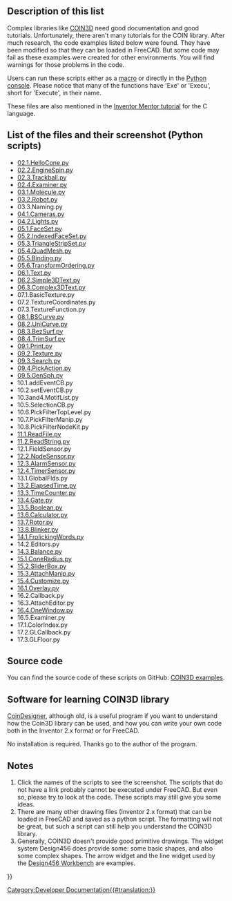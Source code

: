 <languages/>
<translate>

</translate>
{{TOCright}}
<translate>

== Description of this list == <!--T:1-->

<!--T:2-->
Complex libraries like [https://en.wikipedia.org/wiki/Coin3D COIN3D] need good documentation and good tutorials. Unfortunately, there aren't many tutorials for the COIN library. After much research, the code examples listed below were found. They have been modified so that they can be loaded in FreeCAD. But some code may fail as these examples were created for other environments. You will find warnings for those problems in the code.

<!--T:3-->
Users can run these scripts either as a [[Macros|macro]] or directly in the [[Python_console|Python console]]. Please notice that many of the functions have 'Exe' or 'Execu', short for 'Execute', in their name.

<!--T:4-->
These files are also mentioned in the 
[http://www-evasion.imag.fr/Membres/Francois.Faure/doc/inventorMentor/sgi_html/pr01.html Inventor Mentor tutorial] for the C language.

== List of the files and their screenshot (Python scripts) == <!--T:5-->

<!--T:6-->
* [https://github.com/MariwanJ/COIN3D_Examples/blob/main/screenShots/02.1.HelloCone.py.jpg 02.1.HelloCone.py]     
* [https://github.com/MariwanJ/COIN3D_Examples/blob/main/screenShots/02.2.EngineSpin.py.jpg 02.2.EngineSpin.py]
* [https://github.com/MariwanJ/COIN3D_Examples/blob/main/screenShots/02.3.Trackball.py.jpg 02.3.Trackball.py]
* [https://github.com/MariwanJ/COIN3D_Examples/blob/main/screenShots/02.4.Examiner.py.jpg 02.4.Examiner.py]
* [https://github.com/MariwanJ/COIN3D_Examples/blob/main/screenShots/03.1.Molecule.py.jpg 03.1.Molecule.py]
* [https://github.com/MariwanJ/COIN3D_Examples/blob/main/screenShots/03.2.Robot.py.jpg 03.2.Robot.py]
* 03.3.Naming.py
* [https://github.com/MariwanJ/COIN3D_Examples/blob/main/screenShots/04.1.Cameras.py.jpg 04.1.Cameras.py]
* [https://github.com/MariwanJ/COIN3D_Examples/blob/main/screenShots/04.2.Lights.py.jpg 04.2.Lights.py]
* [https://github.com/MariwanJ/COIN3D_Examples/blob/main/screenShots/05.1.FaceSet.py.jpg 05.1.FaceSet.py]
* [https://github.com/MariwanJ/COIN3D_Examples/blob/main/screenShots/05.2.IndexedFaceSet.py.jpg 05.2.IndexedFaceSet.py]
* [https://github.com/MariwanJ/COIN3D_Examples/blob/main/screenShots/05.3.TriangleStripSet.py.jpg 05.3.TriangleStripSet.py]
* [https://github.com/MariwanJ/COIN3D_Examples/blob/main/screenShots/05.4.QuadMesh.py.jpg 05.4.QuadMesh.py]
* [https://github.com/MariwanJ/COIN3D_Examples/blob/main/screenShots/05.5.Binding.py.jpg 05.5.Binding.py]
* [https://github.com/MariwanJ/COIN3D_Examples/blob/main/screenShots/05.6.TransformOrdering.py.jpg 05.6.TransformOrdering.py]
* [https://github.com/MariwanJ/COIN3D_Examples/blob/main/screenShots/06.1.Text.py.JPG 06.1.Text.py]
* [https://github.com/MariwanJ/COIN3D_Examples/blob/main/screenShots/06.2.Simple3DText.py.JPG 06.2.Simple3DText.py]
* [https://github.com/MariwanJ/COIN3D_Examples/blob/main/screenShots/06.3.Complex3DText.py.JPG 06.3.Complex3DText.py]
* 07.1.BasicTexture.py
* 07.2.TextureCoordinates.py
* 07.3.TextureFunction.py
* [https://github.com/MariwanJ/COIN3D_Examples/blob/main/screenShots/08.1.BSCurve.py.jpg 08.1.BSCurve.py]
* [https://github.com/MariwanJ/COIN3D_Examples/blob/main/screenShots/08.2.UniCurve.py.jpg 08.2.UniCurve.py]
* [https://github.com/MariwanJ/COIN3D_Examples/blob/main/screenShots/08.3.BezSurf.py.jpg 08.3.BezSurf.py]
* [https://github.com/MariwanJ/COIN3D_Examples/blob/main/screenShots/08.4.TrimSurf.py.jpg 08.4.TrimSurf.py]
* [https://github.com/MariwanJ/COIN3D_Examples/blob/main/screenShots/09.1.Print.py.jpg 09.1.Print.py]
* [https://github.com/MariwanJ/COIN3D_Examples/blob/main/screenShots/09.2.Texture.py.jpg 09.2.Texture.py]
* [https://github.com/MariwanJ/COIN3D_Examples/blob/main/screenShots/09.3.Search.py.jpg 09.3.Search.py]
* [https://github.com/MariwanJ/COIN3D_Examples/blob/main/screenShots/09.4.PickAction.py.jpg 09.4.PickAction.py]
* [https://github.com/MariwanJ/COIN3D_Examples/blob/main/screenShots/10.3and4.MotifList.py.jpg 09.5.GenSph.py]
* 10.1.addEventCB.py
* 10.2.setEventCB.py
* 10.3and4.MotifList.py
* 10.5.SelectionCB.py
* 10.6.PickFilterTopLevel.py
* 10.7.PickFilterManip.py
* 10.8.PickFilterNodeKit.py
* [https://github.com/MariwanJ/COIN3D_Examples/blob/main/screenShots/11.1.ReadFile.py%2Cjpg.JPG 11.1.ReadFile.py]
* [https://github.com/MariwanJ/COIN3D_Examples/blob/main/screenShots/11.2.ReadString.py.jpg 11.2.ReadString.py]
* 12.1.FieldSensor.py
* [https://github.com/MariwanJ/COIN3D_Examples/blob/main/screenShots/12.2.NodeSensor.py.jpg 12.2.NodeSensor.py]
* [https://github.com/MariwanJ/COIN3D_Examples/blob/main/screenShots/12.3.AlarmSensor.py.jpg 12.3.AlarmSensor.py]
* [https://github.com/MariwanJ/COIN3D_Examples/blob/main/screenShots/12.4.TimerSensor.py.jpg 12.4.TimerSensor.py]
* 13.1.GlobalFlds.py
* [https://github.com/MariwanJ/COIN3D_Examples/blob/main/screenShots/13.2.ElapsedTime.py.jpg 13.2.ElapsedTime.py]
* [https://github.com/MariwanJ/COIN3D_Examples/blob/main/screenShots/13.3.TimeCounter.py.jpg 13.3.TimeCounter.py]
* [https://github.com/MariwanJ/COIN3D_Examples/blob/main/screenShots/13.4.Gate.py.jpg 13.4.Gate.py]
* [https://github.com/MariwanJ/COIN3D_Examples/blob/main/screenShots/13.5.Boolean.py.jpg 13.5.Boolean.py]
* [https://github.com/MariwanJ/COIN3D_Examples/blob/main/screenShots/13.6.Calculator.py.jpg 13.6.Calculator.py]
* [https://github.com/MariwanJ/COIN3D_Examples/blob/main/screenShots/13.7.Rotor.py.jpg 13.7.Rotor.py]
* [https://github.com/MariwanJ/COIN3D_Examples/blob/main/screenShots/13.8.Blinker.py.jpg 13.8.Blinker.py]
* [https://github.com/MariwanJ/COIN3D_Examples/blob/main/screenShots/14.1.FrolickingWords.py.jpg 14.1.FrolickingWords.py]
* 14.2.Editors.py
* [https://github.com/MariwanJ/COIN3D_Examples/blob/main/screenShots/14.3.Balance.py.jpg 14.3.Balance.py]
* [https://github.com/MariwanJ/COIN3D_Examples/blob/main/screenShots/15.1.ConeRadius.py.jpg 15.1.ConeRadius.py]
* [https://github.com/MariwanJ/COIN3D_Examples/blob/main/screenShots/15.2.SliderBox.py.jpg 15.2.SliderBox.py]
* [https://github.com/MariwanJ/COIN3D_Examples/blob/main/screenShots/15.3.AttachManip.py.jpg 15.3.AttachManip.py]
* [https://github.com/MariwanJ/COIN3D_Examples/blob/main/screenShots/15.4.Customize.py.jpg 15.4.Customize.py]
* [https://github.com/MariwanJ/COIN3D_Examples/blob/main/screenShots/16.1.Overlay.py.jpg 16.1.Overlay.py]
* 16.2.Callback.py
* 16.3.AttachEditor.py
* [https://github.com/MariwanJ/COIN3D_Examples/blob/main/screenShots/16.4.OneWindow.py.jpg 16.4.OneWindow.py]
* 16.5.Examiner.py
* 17.1.ColorIndex.py
* 17.2.GLCallback.py
* 17.3.GLFloor.py

== Source code == <!--T:7-->

<!--T:8-->
You can find the source code of these scripts on GitHub: [https://github.com/MariwanJ/COIN3D_Examples COIN3D examples].

== Software for learning COIN3D library == <!--T:9-->

<!--T:10-->
[http://coindesigner.sourceforge.net/ CoinDesigner], although old, is a useful program if you want to understand how the Coin3D library can be used, and how you can write your own code both in the Inventor 2.x format or for FreeCAD.

<!--T:11-->
No installation is required. Thanks go to the author of the program.

== Notes == <!--T:12-->

<!--T:13-->
# Click the names of the scripts to see the screenshot. The scripts that do not have a link probably cannot be executed under FreeCAD. But even so, please try to look at the code. These scripts may still give you some ideas.
# There are many other drawing files (Inventor 2.x format) that can be loaded in FreeCAD and saved as a python script. The formatting will not be great, but such a script can still help you understand the COIN3D library.
# Generally, COIN3D doesn't provide good primitive drawings. The widget system Design456 does provide some: some basic shapes, and also some complex shapes. The arrow widget and the line widget used by the [[Design456_Workbench|Design456 Workbench]] are examples.


</translate>
{{Powerdocnavi{{#translation:}}}}
[[Category:Developer Documentation{{#translation:}}]]